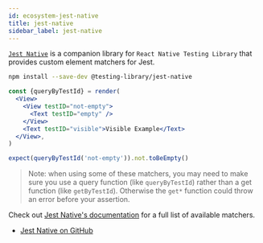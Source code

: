 ```yaml
---
id: ecosystem-jest-native
title: jest-native
sidebar_label: jest-native
---
```


[`Jest Native`](https://github.com/testing-library/jest-native) is a companion
library for `React Native Testing Library` that provides custom element matchers
for Jest.

```bash npm2yarn
npm install --save-dev @testing-library/jest-native
```

```jsx
const {queryByTestId} = render(
  <View>
    <View testID="not-empty">
      <Text testID="empty" />
    </View>
    <Text testID="visible">Visible Example</Text>
  </View>,
)

expect(queryByTestId('not-empty')).not.toBeEmpty()
```

> Note: when using some of these matchers, you may need to make sure you use a
> query function (like `queryByTestId`) rather than a get function (like
> `getByTestId`). Otherwise the `get*` function could throw an error before your
> assertion.

Check out
[Jest Native's documentation](https://github.com/testing-library/jest-native)
for a full list of available matchers.

- [Jest Native on GitHub](https://github.com/testing-library/jest-native)
